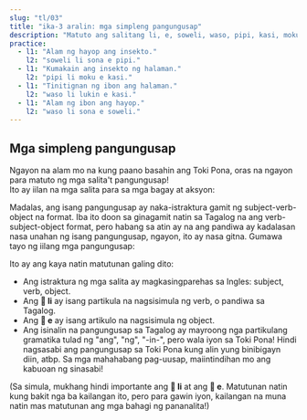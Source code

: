 ```yaml
---
slug: "tl/03"
title: "ika-3 aralin: mga simpleng pangungusap"
description: "Matuto ang salitang li, e, soweli, waso, pipi, kasi, moku, lukin, at sona!"
practice:
  - l1: "Alam ng hayop ang insekto."
    l2: "soweli li sona e pipi."
  - l1: "Kumakain ang insekto ng halaman."
    l2: "pipi li moku e kasi."
  - l1: "Tinitignan ng ibon ang halaman."
    l2: "waso li lukin e kasi."
  - l1: "Alam ng ibon ang hayop."
    l2: "waso li sona e soweli."
---
```



## Mga simpleng pangungusap

Ngayon na alam mo na kung paano basahin ang Toki Pona, oras na ngayon para matuto ng mga salita't pangungusap!  
Ito ay iilan na mga salita para sa mga bagay at aksyon:

<List>
  <Word sl="soweli" m="hayop na namumuhay sa lupa, tulad ng pusa, aso, baka, daga, kalabaw, atbp." />
  <Word sl="waso" m="ibon, tulad ng mga pato, kalapati, agila, atbp." />
  <Word sl="pipi" m="insekto, tulad ng mga langgam, lamok, paruparo, gagamba, atbp." />
  <Word sl="kasi" m="halaman, tulad ng mga sampaguita, narra, lumot, atbp." />
  <Word sl="moku" m="kain, inom" />
  <Word sl="lukin" m="kita, tignan" />
  <Word sl="sona" m="alam" />
</List>

Madalas, ang isang pangungusap ay naka-istraktura gamit ng subject-verb-object na format. Iba ito doon sa ginagamit natin sa Tagalog na ang verb-subject-object format, pero habang sa atin ay na ang pandiwa ay kadalasan nasa unahan ng isang pangungusap, ngayon, ito ay nasa gitna. Gumawa tayo ng iilang mga pangungusap:

<List>
  <Sentence sl="soweli li moku e kasi." m="Kinakain ng hayop ang halaman." />
  <Sentence sl="waso li moku e pipi." m="Kinakain ng ibon ang insekto." />
  <Sentence sl="pipi li lukin e soweli." m="Nakikita ng insekto ang hayop." />
  <Sentence sl="waso li sona e kasi." m="Alam ng ibon ang puno." />
</List>

Ito ay ang kaya natin matutunan galing dito:

- Ang istraktura ng mga salita ay magkasingparehas sa Ingles: subject, verb, object.
- Ang **󱤧 li** ay isang partikula na nagsisimula ng verb, o pandiwa sa Tagalog.
- Ang **󱤉 e** ay isang artikulo na nagsisimula ng object.
- Ang isinalin na pangungusap sa Tagalog ay mayroong nga partikulang gramatika tulad ng "ang", "ng", "-in-", pero wala iyon sa Toki Pona! Hindi nagsasabi ang pangungusap sa Toki Pona kung alin yung binibigayn diin, atbp. Sa mga mahahabang pag-uusap, maiintindihan mo ang kabuoan ng sinasabi!

(Sa simula, mukhang hindi importante ang **󱤧 li** at ang **󱤉 e**. Matutunan natin kung bakit nga ba kailangan ito, pero para gawin iyon, kailangan na muna natin mas matutunan ang mga bahagi ng pananalita!)

<Practice exercises={frontmatter.practice} client:load />

